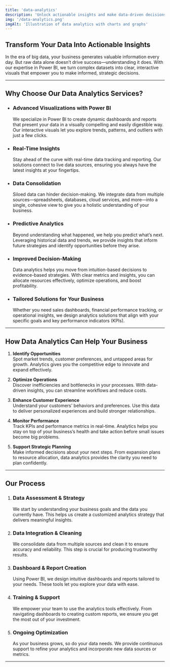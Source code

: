 ```yaml
---
title: 'data-analytics'
description: 'Unlock actionable insights and make data-driven decisions with advanced analytics powered by Power BI.'
img: '/data-analytics.png'
imgAlt: 'Illustration of data analytics with charts and graphs'
---
```


## Transform Your Data Into Actionable Insights

In the era of big data, your business generates valuable information every day. But raw data alone doesn’t drive success—understanding it does. With our expertise in Power BI, we turn complex datasets into clear, interactive visuals that empower you to make informed, strategic decisions.

---

## Why Choose Our Data Analytics Services?

- ### Advanced Visualizations with Power BI  
  We specialize in Power BI to create dynamic dashboards and reports that present your data in a visually compelling and easily digestible way. Our interactive visuals let you explore trends, patterns, and outliers with just a few clicks.

- ### Real-Time Insights  
  Stay ahead of the curve with real-time data tracking and reporting. Our solutions connect to live data sources, ensuring you always have the latest insights at your fingertips.

- ### Data Consolidation  
  Siloed data can hinder decision-making. We integrate data from multiple sources—spreadsheets, databases, cloud services, and more—into a single, cohesive view to give you a holistic understanding of your business.

- ### Predictive Analytics  
  Beyond understanding what happened, we help you predict what’s next. Leveraging historical data and trends, we provide insights that inform future strategies and identify opportunities before they arise.

- ### Improved Decision-Making  
  Data analytics helps you move from intuition-based decisions to evidence-based strategies. With clear metrics and insights, you can allocate resources effectively, optimize operations, and boost profitability.

- ### Tailored Solutions for Your Business  
  Whether you need sales dashboards, financial performance tracking, or operational insights, we design analytics solutions that align with your specific goals and key performance indicators (KPIs).

---

## How Data Analytics Can Help Your Business

1. **Identify Opportunities**  
   Spot market trends, customer preferences, and untapped areas for growth. Analytics gives you the competitive edge to innovate and expand effectively.

2. **Optimize Operations**  
   Discover inefficiencies and bottlenecks in your processes. With data-driven insights, you can streamline workflows and reduce costs.

3. **Enhance Customer Experience**  
   Understand your customers’ behaviors and preferences. Use this data to deliver personalized experiences and build stronger relationships.

4. **Monitor Performance**  
   Track KPIs and performance metrics in real-time. Analytics helps you stay on top of your business’s health and take action before small issues become big problems.

5. **Support Strategic Planning**  
   Make informed decisions about your next steps. From expansion plans to resource allocation, data analytics provides the clarity you need to plan confidently.

---

## Our Process

1. ### Data Assessment & Strategy  
   We start by understanding your business goals and the data you currently have. This helps us create a customized analytics strategy that delivers meaningful insights.

2. ### Data Integration & Cleaning  
   We consolidate data from multiple sources and clean it to ensure accuracy and reliability. This step is crucial for producing trustworthy results.

3. ### Dashboard & Report Creation  
   Using Power BI, we design intuitive dashboards and reports tailored to your needs. These tools let you explore your data with ease.

4. ### Training & Support  
   We empower your team to use the analytics tools effectively. From navigating dashboards to creating custom reports, we ensure you get the most out of your investment.

5. ### Ongoing Optimization  
   As your business grows, so do your data needs. We provide continuous support to refine your analytics and incorporate new data sources or metrics.

---